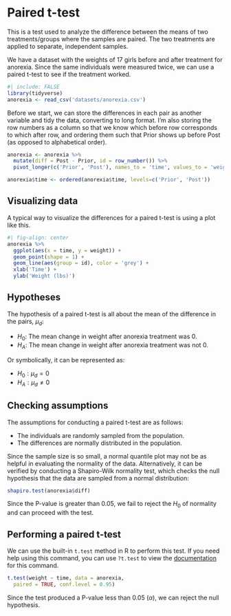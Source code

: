 # Paired t-test

This is a test used to analyze the difference between the means of two treatments/groups where the samples are paired. The two treatments are applied to separate, independent samples.

We have a dataset with the weights of 17 girls before and after treatment for anorexia. Since the same individuals were measured twice, we can use a paired t-test to see if the treatment worked.

```r
#| include: FALSE
library(tidyverse)
anorexia <- read_csv('datasets/anorexia.csv')
```

Before we start, we can store the differences in each pair as another variable and tidy the data, converting to long format. I'm also storing the row numbers as a column so that we know which before row corresponds to which after row, and ordering them such that Prior shows up before Post (as opposed to alphabetical order).

```r
anorexia <- anorexia %>%
  mutate(diff = Post - Prior, id = row_number()) %>%
  pivot_longer(c('Prior', 'Post'), names_to = 'time', values_to = 'weight')

anorexia$time <- ordered(anorexia$time, levels=c('Prior', 'Post'))
```

## Visualizing data

A typical way to visualize the differences for a paired t-test is using a plot like this.

```r
#| fig-align: center
anorexia %>%
  ggplot(aes(x = time, y = weight)) +
  geom_point(shape = 1) +
  geom_line(aes(group = id), color = 'grey') +
  xlab('Time') +
  ylab('Weight (lbs)')
```

## Hypotheses

The hypothesis of a paired t-test is all about the mean of the difference in the pairs, $\mu_d$:

* $H_0$: The mean change in weight after anorexia treatment was 0.
* $H_A$: The mean change in weight after anorexia treatment was not 0.

Or symbolically, it can be represented as:

* $H_0: \mu_d = 0$
* $H_A: \mu_d \neq 0$

## Checking assumptions

The assumptions for conducting a paired t-test are as follows:

* The individuals are randomly sampled from the population.
* The differences are normally distributed in the population.

Since the sample size is so small, a normal quantile plot may not be as helpful in evaluating the normality of the data. Alternatively, it can be verified by conducting a Shapiro-Wilk normality test, which checks the null hypothesis that the data are sampled from a normal distribution:

```r
shapiro.test(anorexia$diff)
```

Since the P-value is greater than 0.05, we fail to reject the $H_0$ of normality and can proceed with the test.

## Performing a paired t-test

We can use the built-in `t.test` method in R to perform this test. If you need help using this command, you can use `?t.test` to view the [documentation](https://www.rdocumentation.org/packages/stats/versions/3.6.2/topics/t.test) for this command.

```r
t.test(weight ~ time, data = anorexia,
  paired = TRUE, conf.level = 0.95)
```

Since the test produced a P-value less than 0.05 ($\alpha$), we can reject the null hypothesis.
